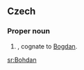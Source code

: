==Czech==
{{wikipedia|lang=cs}}
===Proper noun===
{{cs-proper noun|g=m}}

# {{given name|male||cs:}}, cognate to [[Bogdan]].

[[sr:Bohdan]]